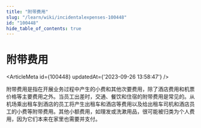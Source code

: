 ```yaml
---
title: "附带费用"
slug: "/learn/wiki/incidentalexpenses-100448"
id: "100448"
hide_table_of_contents: true
---
```



# 附带费用

<ArticleMeta id={100448} updatedAt={'2023-09-26 13:58:47'} />
<div className='border-solid border-b border-t-0 my-4 border-[var(--ifm-color-gray-300)]' />

附带费用是指在开展业务过程中产生的小费和其他次要费用，除了酒店费用和机票价格等主要费用之外。当员工出差时，交通、餐饮和住宿的附带费用是常见的。从机场乘出租车到酒店的员工将产生出租车和酒店等费用以及给出租车司机和酒店员工的小费等附带费用。其他小额费用，如理发或洗漱用品，很可能被归类为个人费用，因为它们本来在家里也需要并支付。
